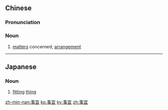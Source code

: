 ==Chinese==
{{zh-forms}}

===Pronunciation===
{{zh-pron
|m=shìyí
|c=si6 ji4
|mn=qz:sīr-gî/tw,xm,zz:sū-gî
|cat=n
}}

===Noun===
{{zh-noun}}

# [[matters]] concerned; [[arrangement]]
#: {{zh-x|茲 就 行政 公職局 轉介 台端 之 反映，關於 雞頸馬路 有 非法 賽車 活動 之 事宜|{{t-needed|zh}}}}
#: {{zh-x|本局 已 收悉 　台端 透過 電郵 所述 之 事宜，並 會 作出 跟進 及 處理。|We have received the report in your e-mail and will make a follow-up of the matters concerned.}}

----

==Japanese==
{{ja-kanjitab|じ|ぎ|yomi=o}}

===Noun===
{{ja-noun|じぎ}}

# [[fitting]] [[thing]]

[[zh-min-nan:事宜]]
[[ko:事宜]]
[[ky:事宜]]
[[zh:事宜]]